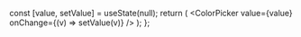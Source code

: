 
<Meta title="ColorPicker" />

  const [value, setValue] = useState(null);
  return (
    <ColorPicker 
      value={value}
      onChange={(v) => setValue(v)}
    />
  );
};

<Story name="ColorPicker">
  <ColorPickerDefaultStory />
</Story>